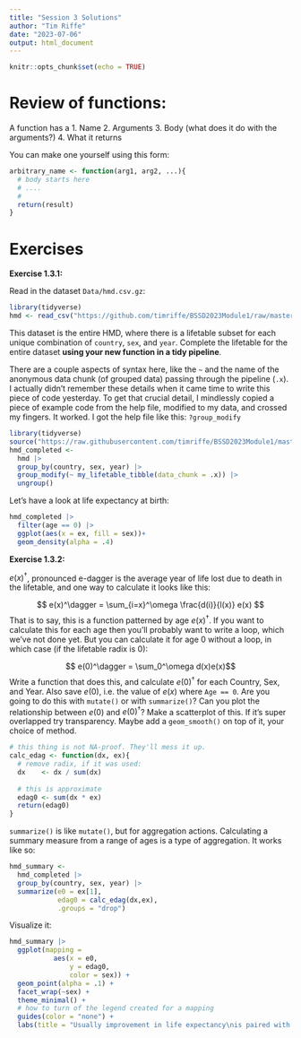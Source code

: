 ```yaml
---
title: "Session 3 Solutions"
author: "Tim Riffe"
date: "2023-07-06"
output: html_document
---
```


```r
knitr::opts_chunk$set(echo = TRUE)
```

# Review of functions:

A function has a 
1.    Name
2.    Arguments
3.    Body (what does it do with the arguments?)
4.    What it returns

You can make one yourself using this form:
```r
arbitrary_name <- function(arg1, arg2, ...){
  # body starts here
  # ....
  #
  return(result)
}
```



# Exercises

**\large Exercise 1.3.1: ** 
 
Read in the dataset `Data/hmd.csv.gz`:

```r
library(tidyverse)
hmd <- read_csv("https://github.com/timriffe/BSSD2023Module1/raw/master/Data/hmd.csv.gz")

```

This dataset is the entire HMD, where there is a lifetable subset for each unique combination of `country`, `sex`, and `year`. Complete the lifetable for the entire dataset **using your new function in a tidy pipeline**.

There are a couple aspects of syntax here, like the `~` and the name of the anonymous data chunk (of grouped data) passing through the pipeline (`.x`). I actually didn't remember these details when it came time to write this piece of code yesterday. To get that crucial detail, I mindlessly copied a piece of example code from the help file, modified to my data, and crossed my fingers. It worked. I got the help file like this: `?group_modify`

```r
library(tidyverse)
source("https://raw.githubusercontent.com/timriffe/BSSD2023Module1/master/my_functions.R")
hmd_completed <-
  hmd |> 
  group_by(country, sex, year) |> 
  group_modify(~ my_lifetable_tibble(data_chunk = .x)) |> 
  ungroup()
```

Let's have a look at life expectancy at birth:
```r

hmd_completed |> 
  filter(age == 0) |> 
  ggplot(aes(x = ex, fill = sex))+
  geom_density(alpha = .4)
```

**\large Exercise 1.3.2: ** 

$e(x)^\dagger$, pronounced e-dagger is the average year of life lost due to death in the lifetable, and one way to calculate it looks like this:

$$ e(x)^\dagger = \sum_{i=x}^\omega \frac{d(i)}{l(x)}  e(x) $$
That is to say, this is a function patterned by age $e(x)^\dagger$. If you want to calculate this for each age then you'll probably want to write a loop, which we've not done yet. But you can calculate it for age 0 without a loop, in which case (if the lifetable radix is 0):

 $$ e(0)^\dagger = \sum_0^\omega d(x)e(x)$$
Write a function that does this, and calculate $e(0)^\dagger$ for each Country, Sex, and Year. Also save $e(0)$, i.e. the value of $e(x)$ where `Age == 0`. Are you going to do this with `mutate()` or with `summarize()`? Can you plot the relationship between $e(0)$ and $e(0)^\dagger$? Make a scatterplot of this. If it's super overlapped try transparency. Maybe add a `geom_smooth()` on top of it, your choice of method.

```r
# this thing is not NA-proof. They'll mess it up.
calc_edag <- function(dx, ex){
  # remove radix, if it was used:
  dx    <- dx / sum(dx)
  
  # this is approximate
  edag0 <- sum(dx * ex)
  return(edag0)
}
```

`summarize()` is like `mutate()`, but for aggregation actions. Calculating a summary measure from a range of ages is a type of aggregation. It works like so:

```r
hmd_summary <-
  hmd_completed |> 
  group_by(country, sex, year) |> 
  summarize(e0 = ex[1],
            edag0 = calc_edag(dx,ex),
            .groups = "drop") 

```

Visualize it:

```r
hmd_summary |> 
  ggplot(mapping = 
           aes(x = e0, 
               y = edag0, 
               color = sex)) +
  geom_point(alpha = .1) +
  facet_wrap(~sex) +
  theme_minimal() +
  # how to turn of the legend created for a mapping
  guides(color = "none") +
  labs(title = "Usually improvement in life expectancy\nis paired with a decrease in lifespan inequality")
```


